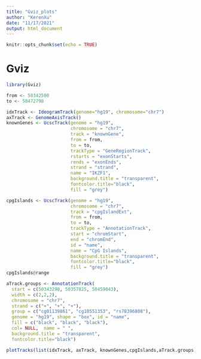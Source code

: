 ```yaml
---
title: "Gviz_plots"
author: "KerenXu"
date: "11/17/2021"
output: html_document
---
```


```r
knitr::opts_chunk$set(echo = TRUE)
```

# Gviz 
```r
library(Gviz)

from <- 50342500
to <- 50472798

idxTrack <- IdeogramTrack(genome="hg19", chromosome="chr7")
axTrack <- GenomeAxisTrack()
knownGenes <- UcscTrack(genome = "hg19", 
                        chromosome = "chr7", 
                        track = "knownGene", 
                        from = from, 
                        to = to,
                        trackType = "GeneRegionTrack", 
                        rstarts = "exonStarts", 
                        rends = "exonEnds", 
                        strand = "strand",
                        name = "IKZF1",
                        background.title = "transparent", 
                        fontcolor.title="black", 
                        fill = "grey")

cpgIslands <- UcscTrack(genome = "hg19", 
                        chromosome = "chr7", 
                        track = "cpgIslandExt", 
                        from = from, 
                        to = to,
                        trackType = "AnnotationTrack", 
                        start = "chromStart", 
                        end = "chromEnd", 
                        id = "name", 
                        name = "CpG Islands", 
                        background.title = "transparent", 
                        fontcolor.title="black", 
                        fill = "grey")
cpgIslands@range

aTrack.groups <- AnnotationTrack(
  start = c(50343298, 50357825, 50459043), 
  width = c(2,2,2), 
  chromosome = "chr7", 
  strand = c("+", "+", "+"), 
  group = c("cg01139861", "cg10551353", "rs78396808"), 
  genome = "hg19", shape = "box", id = "name", 
  fill = c("black", "black", "black"), 
  col= NULL,  name = " ", 
  background.title = "transparent", 
  fontcolor.title="black")

plotTracks(list(idxTrack, axTrack, knownGenes,cpgIslands,aTrack.groups), from = from, to = to) 
```